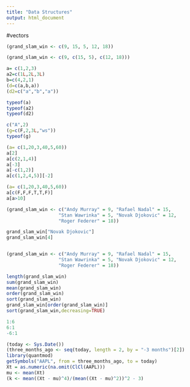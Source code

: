 ```yaml
---
title: "Data Structures"
output: html_document
---
```


#vectors

```r
(grand_slam_win <- c(9, 15, 5, 12, 18))
```




```r
(grand_slam_win <- c(9, c(15, 5), c(12, 18)))
```




```r
a= c(1,2,3)
a2=c(1L,2L,3L)
b=c(4,2,1)
(d=c(a,b,a))
(d2=c("a","b","a"))

```


```r
typeof(a)
typeof(a2)
typeof(d2)

```


```r
c("A",2)
(g=c(F,2,3L,"ws"))
typeof(g)
```

```r
(a= c(1,20,3,40,5,60))
a[2]
a[c(2,1,4)]
a[-3]
a[-c(1,2)]
a[c(1,2,4,5)][-2]

```



```r
(a= c(1,20,3,40,5,60))
a[c(F,F,F,T,T,F)]
a[a>10]

```


```r
(grand_slam_win <- c("Andy Murray" = 9, "Rafael Nadal" = 15, 
                   "Stan Wawrinka" = 5, "Novak Djokovic" = 12, 
                   "Roger Federer" = 18))

grand_slam_win["Novak Djokovic"]
grand_slam_win[4]



```



```r
(grand_slam_win <- c("Andy Murray" = 9, "Rafael Nadal" = 15, 
                   "Stan Wawrinka" = 5, "Novak Djokovic" = 12, 
                   "Roger Federer" = 18))

length(grand_slam_win)
sum(grand_slam_win)
mean(grand_slam_win)
order(grand_slam_win)
sort(grand_slam_win)
grand_slam_win[order(grand_slam_win)]
sort(grand_slam_win,decreasing=TRUE)

```



```r
1:6
6:1
-6:1

```

```r
(today <- Sys.Date())
(three_months_ago <- seq(today, length = 2, by = "-3 months")[2])
library(quantmod)
getSymbols("AAPL", from = three_months_ago, to = today)
Xt = as.numeric(na.omit(ClCl(AAPL)))
mu <- mean(Xt)
(k <- mean((Xt - mu)^4)/(mean((Xt - mu)^2))^2 - 3)
```





















